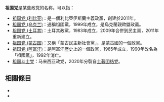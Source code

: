 '''祖国党'''是某些政党的名称，可以指：
*[[祖国党_(利比亚)|祖国党 (利比亚)]]：是一個利比亞伊斯蘭主義政黨，創建於2011年。
*[[祖国党_(乌克兰)|祖国党 (乌克兰)]]：通稱祖國黨，1999年成立，是烏克蘭親歐盟政黨。
*[[祖国党_(土耳其)|祖国党 (土耳其)]]：土耳其政黨，1983年成立，2009年合併到民主黨，2011年重新建立。
*[[祖国党_(蒙古国)|祖国党 (蒙古国)]]：又稱「蒙古民主新社會黨」，是蒙古國的一個政黨。
*[[祖国党_(阿富汗)|祖国党 (阿富汗)]]：是阿富汗歷史上的一個政黨，1965年成立，1990年改名為「祖國黨」，1992年消亡。
*[[祖国斗士党|祖国斗士党]]：马来西亚政党，2020年分裂自[[土著团结党|土著团结党]]。

== 相關條目 ==
*{{lookfrom}}
*{{lookfrom|祖國黨}}

{{disambig|Cat=三字政黨消歧義}}